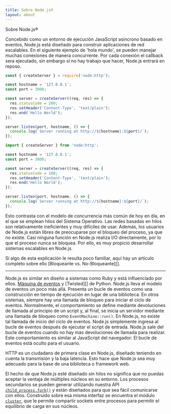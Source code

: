 ```yaml
---
title: Sobre Node.js®
layout: about
---
```


Sobre Node.js®

Concebido como un entorno de ejecución JavaScript asíncrono basado en eventos, Node.js está diseñado para construir aplicaciones de red escalables. En el siguiente ejemplo de 'hola mundo', se pueden manejar muchas conexiones de manera concurrente. Por cada conexión el callback sera ejecutado, sin embargo si no hay trabajo que hacer, Node.js entrará en reposo.

```cjs
const { createServer } = require('node:http');

const hostname = '127.0.0.1';
const port = 3000;

const server = createServer((req, res) => {
  res.statusCode = 200;
  res.setHeader('Content-Type', 'text/plain');
  res.end('Hello World');
});

server.listen(port, hostname, () => {
  console.log(`Server running at http://${hostname}:${port}/`);
});
```

```mjs
import { createServer } from 'node:http';

const hostname = '127.0.0.1';
const port = 3000;

const server = createServer((req, res) => {
  res.statusCode = 200;
  res.setHeader('Content-Type', 'text/plain');
  res.end('Hello World');
});

server.listen(port, hostname, () => {
  console.log(`Server running at http://${hostname}:${port}/`);
});
```

Esto contrasta con el modelo de concurrencia más común de hoy en día, en el que se emplean hilos del Sistema Operativo. Las redes basadas en hilos son relativamente ineficientes y muy difíciles de usar. Además, los usuarios de Node.js están libres de preocuparse por el bloqueo del proceso, ya que no existe. Casi ninguna función en Node.js realiza I/O directamente, por lo que el proceso nunca se bloquea. Por ello, es muy propicio desarrollar sistemas escalables en Node.js.

Si algo de esta explicación le resulta poco familiar, aquí hay un artículo completo sobre ello [Bloqueante vs. No-Bloqueante][].

---

Node.js es similar en diseño a sistemas como Ruby y está influenciado por ellos.
[Máquina de eventos][] y [Twisted][] de Python. Node.js lleva el modelo de eventos un poco más allá. Presenta un bucle de eventos como una construcción en tiempo de ejecución en lugar de una biblioteca. En otros sistemas, siempre hay una llamada de bloqueo para iniciar el ciclo de eventos.
Normalmente, el comportamiento se define mediante devoluciones de llamada al principio de un script y, al final, se inicia un servidor mediante una llamada de bloqueo como `EventMachine::run()`.
En Node.js, no existe tal llamada de inicio del ciclo de eventos. Node.js simplemente ingresa al bucle de eventos después de ejecutar el script de entrada. Node.js sale del bucle de eventos cuando no hay más devoluciones de llamada para realizar. Este comportamiento es similar al JavaScript del navegador: El bucle de eventos está oculto para el usuario.

HTTP es un ciudadano de primera clase en Node.js, diseñado teniendo en cuenta la transmisión y la baja latencia. Esto hace que Node.js sea muy adecuado para la base de una biblioteca o framework web.

El hecho de que Node.js esté diseñado sin hilos no significa que no puedas aceptar la ventaja de múltiples núcleos en su entorno. Los procesos secundarios se pueden generar utilizando nuestra API [`child_process.fork()`][] y están diseñados para que sea fácil comunicarse con ellos. Construido sobre esa misma interfaz se encuentra el módulo [`cluster`][], que le permite compartir sockets entre procesos para permitir el equilibrio de carga en sus núcleos.

[bloqueante vs no-bloqueante]: /learn/asynchronous-work/overview-of-blocking-vs-non-blocking
[`child_process.fork()`]: https://nodejs.org/api/child_process.html
[`cluster`]: https://nodejs.org/api/cluster.html
[máquina de eventos]: https://github.com/eventmachine/eventmachine
[torcido]: https://twisted.org/

